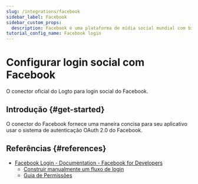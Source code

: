 ```yaml
---
slug: /integrations/facebook
sidebar_label: Facebook
sidebar_custom_props:
  description: Facebook é uma plataforma de mídia social mundial com bilhões de usuários.
tutorial_config_name: Facebook login
---
```




# Configurar login social com Facebook

O conector oficial do Logto para login social do Facebook.

<GuideTip />

## Introdução \{#get-started}

O conector do Facebook fornece uma maneira concisa para seu aplicativo usar o sistema de autenticação OAuth 2.0 do Facebook.

<Integration />

## Referências \{#references}

- [Facebook Login - Documentation - Facebook for Developers](https://developers.facebook.com/docs/facebook-login/)
  - [Construir manualmente um fluxo de login](https://developers.facebook.com/docs/facebook-login/guides/advanced/manual-flow/)
  - [Guia de Permissões](https://developers.facebook.com/docs/facebook-login/guides/permissions)
